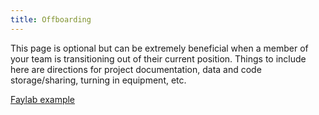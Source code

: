 ```yaml
---
title: Offboarding
---
```


This page is optional but can be extremely beneficial when a member of your team is transitioning out of their current position. Things to include here are directions for project documentation, data and code storage/sharing, turning in equipment, etc.

[Faylab example](https://thefaylab.github.io/lab-manual/06-offboarding.html)
